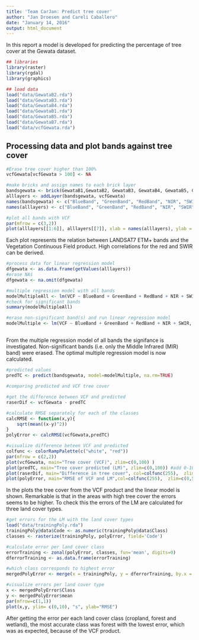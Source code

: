 ```yaml
---
title: 'Team CarJan: Predict tree cover'
author: "Jan Droesen and Careli Caballero"
date: "January 14, 2016"
output: html_document
---
```

In this report a model is developed for predicting the percentage of tree cover at the Gewata dataset. 
```r
## libraries
library(raster)
library(rgdal)
library(graphics)

## load data
load("data/GewataB2.rda")
load("data/GewataB3.rda")
load("data/GewataB4.rda")
load("data/GewataB1.rda")
load("data/GewataB5.rda")
load("data/GewataB7.rda")
load("data/vcfGewata.rda")
```

## Processing data and plot bands against tree cover

```r

#Erase tree cover higher than 100%
vcfGewata[vcfGewata > 100] <- NA

#make bricks and assign names to each brick layer
bandsgewata <- brick(GewataB1,GewataB2, GewataB3, GewataB4, GewataB5, GewataB7)
alllayers <- addLayer(bandsgewata, vcfGewata)
names(bandsgewata) <- c("BlueBand", "GreenBand", "RedBand", "NIR", "SWIR", "MIR")
names(alllayers) <- c("BlueBand", "GreenBand", "RedBand", "NIR", "SWIR", "MIR", "VCF")

#plot all bands with VCF
par(mfrow = c(3,2))
plot(alllayers[[1:6]], alllayers[[7]], xlab = names(alllayers), ylab = ("Tree cover (%)"))
```

Each plot represents the relation between LANDSAT7 ETM+ bands and the Vegetation Continuous Field product. High correlations for the red and SWIR can be derived.

```r
#process data for linear regression model
dfgewata <- as.data.frame(getValues(alllayers))
#erase NAś
dfgewata <- na.omit(dfgewata)

#multiple regression model with all bands
modelMultipleAll <- lm(VCF ~ BlueBand + GreenBand + RedBand + NIR + SWIR + MIR, data = dfgewata)
#check for significant bands
summary(modelMultipleAll)

#erase non-significant band(s) and run linear regression model
modelMultiple <- lm(VCF ~ BlueBand + GreenBand + RedBand + NIR + SWIR, data = dfgewata)
```
##
From the multiple regression model of all bands the signifance is investigated. Non-significant bands (i.e. only the Middle Infrared (MIR) band) were erased. The optimal multiple regression model is now calculated.

```r


#predicted values
predTC <- predict(bandsgewata, model=modelMultiple, na.rm=TRUE)

#comparing predicted and VCF tree cover

#get the difference between VCF and predicted
raserDif <- vcfGewata - predTC

#calculate RMSE separately for each of the classes
calcRMSE <- function(x,y){
	sqrt(mean((x-y)^2))
}
polyError <- calcRMSE(vcfGewata,predTC)

#visualize difference beteen VCF and predicted
colfunc <- colorRampPalette(c("white", "red"))
par(mfrow = c(2,2))
plot(vcfGewata, main="Tree cover (VCF)", zlim=c(0,100) )
plot(predTC, main="Tree cover predicted (LM)", zlim=c(0,100)) #add 0-100
plot(raserDif, main="Difference in tree cover", col=colfunc(255),  zlim=c(0,50))
plot(polyError, main="RMSE of VCF and LM",col=colfunc(255),  zlim=c(0,50))
```

In the plots the tree cover from the VCF product and the linear model is shown. Remarkable is that in the areas with high tree cover the errors seems to be higher. To check this the errors of the LM are calculated for three land cover types.

```r
#get errors for the LM with the land cover types
load("data/trainingPoly.rda")
trainingPoly@data$Code <- as.numeric(trainingPoly@data$Class)
classes <- rasterize(trainingPoly, polyError, field='Code')

#calculate error per land cover class
errorTraining <- zonal(polyError, classes, fun='mean', digits=0)
dferrorTraining <- as.data.frame(errorTraining)

#which class corresponds to highest error
mergedPolyError <- merge(x = trainingPoly, y = dferrorTraining, by.x = "Code", by.y = "zone")

#visualize errors per land cover type
x <- mergedPolyError$Class
y <- mergedPolyError$mean
par(mfrow=c(1,1))
plot(x,y, ylim= c(0,10), "s", ylab="RMSE")
```

After getting the error per each land cover class (cropland, forest and wetland), the most accurate class was forest with the lowest error, which was as expected, because of the VCF product.